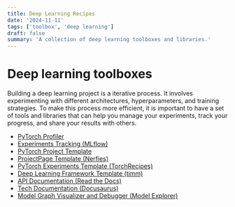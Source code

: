 ```yaml
---
title: Deep Learning Recipes
date: '2024-11-11'
tags: ['toolbox', 'deep learning']
draft: false
summary: 'A collection of deep learning toolboxes and libraries.'
---
```


# Deep learning toolboxes
Building a deep learning project is a iterative process. It involves experimenting with different architectures, hyperparameters, and training strategies. To make this process more efficient, it is important to have a set of tools and libraries that can help you manage your experiments, track your progress, and share your results with others.

- [PyTorch Profiler](https://github.com/Jason-cs18/deep-learning-profiler)
- [Experiments Tracking (MLflow)](https://github.com/mlflow/mlflow)
- [PyTorch Project Template](https://github.com/L1aoXingyu/Deep-Learning-Project-Template)
- [ProjectPage Template (Nerfies)](https://github.com/nerfies/nerfies.github.io)
- [PyTorch Experiments Template (TorchRecipes)](https://github.com/facebookresearch/recipes)
- [Deep Learning Framework Template (timm)](https://github.com/huggingface/pytorch-image-models)
- [API Documentation (Read the Docs)](https://docs.readthedocs.io/en/stable/tutorial/index.html)
- [Tech Documentation (Docusaurus)](https://docusaurus.io/docs)
- [Model Graph Visualizer and Debugger (Model Explorer)](https://github.com/google-ai-edge/model-explorer)

